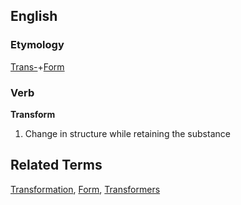 ==English==
===Etymology===
[[Trans-]]+[[Form]]
===Verb===
'''Transform'''
# Change in structure while retaining the substance
==Related Terms==
[[Transformation]], [[Form]], [[Transformers]]